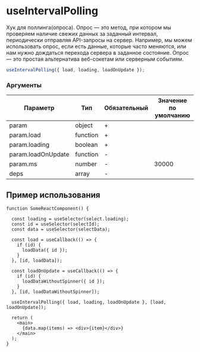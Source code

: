 
<Meta title="useIntervalPolling" />

# useIntervalPolling

Хук для поллинга(опроса).
Опрос — это метод, при котором мы проверяем наличие свежих данных за заданный интервал, периодически отправляя API-запросы на сервер. Например, мы можем использовать опрос, если есть данные, которые часто меняются, или нам нужно дождаться перехода сервера в заданное состояние. Опрос — это простая альтернатива веб-сокетам или серверным событиям.

```ts
useIntervalPolling({ load, loading, loadOnUpdate });
```

### Аргументы

| Параметр           | Тип      | Обязательный | Значение по умолчанию |
| ------------------ | -------- | ------------ | --------------------- |
| param              | object   | +            |                       |
| param.load         | function | +            |                       |
| param.loading      | boolean  | +            |                       |
| param.loadOnUpdate | function | -            |                       |
| param.ms           | number   | -            | 30000                 |
| deps               | array    | -            |                       |

## Пример использования

```tsx
function SomeReactComponent() {

  const loading = useSelector(select.loading);
  const id = useSelector(selectId);
  const data = useSelector(selectData);

  const load = useCallback(() => {
    if (id) {
      loadData({ id });
    }
  }, [id, loadData]);

  const loadOnUpdate = useCallback(() => {
    if (id) {
      loadDataWithoutSpinner({ id });
    }
  }, [id, loadDataWithoutSpinner]);

  useIntervalPolling({ load, loading, loadOnUpdate }, [load, loadOnUpdate]);

  return (
    <main>
      {data.map(items) => <div>{item}</div>}
    </main>
  );
}
```
